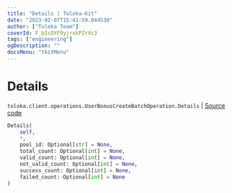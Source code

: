 ```yaml
---
title: "Details | Toloka-Kit"
date: "2023-02-07T15:41:59.044538"
author: ["Toloka Team"]
coverId: F_bIcOYF9yjrxkPZrXc3
tags: ["engineering"]
ogDescription: ""
docsMenu: "tkitMenu"
---
```


# Details
`toloka.client.operations.UserBonusCreateBatchOperation.Details` | [Source code](https://github.com/Toloka/toloka-kit/blob/v1.1.3/src/client/operations.py#L367)

```python
Details(
    self,
    *,
    pool_id: Optional[str] = None,
    total_count: Optional[int] = None,
    valid_count: Optional[int] = None,
    not_valid_count: Optional[int] = None,
    success_count: Optional[int] = None,
    failed_count: Optional[int] = None
)
```